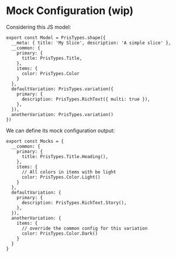 # Mock Configuration (wip)

Considering this JS model:

```
export const Model = PrisTypes.shape({
  __meta: { title: 'My Slice', description: 'A simple slice' },
  __common: {
    primary: {
      title: PrisTypes.Title,
    },
    items: {
      color: PrisTypes.Color
    }
  },
  defaultVariation: PrisTypes.variation({
    primary: {
      description: PrisTypes.RichText({ multi: true }),
    },
  }),
  anotherVariation: PrisTypes.variation()
})
````

We can define its mock configuration output:

```
export const Mocks = {
  __common: {
    primary: {
      title: PrisTypes.Title.Heading(),
    },
    items: {
      // All colors in items with be light
      color: PrisTypes.Color.Light()
    }
  },
  defaultVariation: {
    primary: {
      description: PrisTypes.RichText.Story(),
    },
  }),
  anotherVariation: {
    items: {
      // override the common config for this variation
      color: PrisTypes.Color.Dark()
    }
  }
}
````